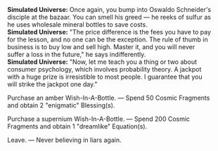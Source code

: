 {{Dialogue Start}}
:'''Simulated Universe:''' Once again, you bump into Oswaldo Schneider's disciple at the bazaar. You can smell his greed &mdash; he reeks of sulfur as he uses wholesale mineral bottles to save costs.
:'''Simulated Universe:''' "The price difference is the fees you have to pay for the lesson, and no one can be the exception. The rule of thumb in business is to buy low and sell high. Master it, and you will never suffer a loss in the future," he says indifferently.
:'''Simulated Universe:''' "Now, let me teach you a thing or two about consumer psychology, which involves probability theory. A jackpot with a huge prize is irresistible to most people. I guarantee that you will strike the jackpot one day."
:{{DIcon|Star}} Purchase an amber Wish-In-A-Bottle. &mdash; Spend 50 Cosmic Fragments and obtain 2 "enigmatic" Blessing(s).
:{{DIcon|Star}} Purchase a supernium Wish-In-A-Bottle. &mdash; Spend 200 Cosmic Fragments and obtain 1 "dreamlike" Equation(s).
:{{DIcon|Star}} Leave. &mdash; Never believing in liars again.
{{Dialogue End}}